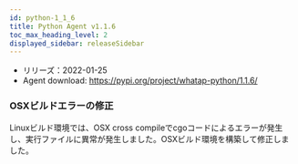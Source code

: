 ```yaml
---
id: python-1_1_6
title: Python Agent v1.1.6
toc_max_heading_level: 2
displayed_sidebar: releaseSidebar
---
```



- リリーズ：2022-01-25
- Agent download: https://pypi.org/project/whatap-python/1.1.6/

### OSXビルドエラーの修正

Linuxビルド環境では、OSX cross compileでcgoコードによるエラーが発生し、実行ファイルに異常が発生しました。OSXビルド環境を構築して修正しました。
